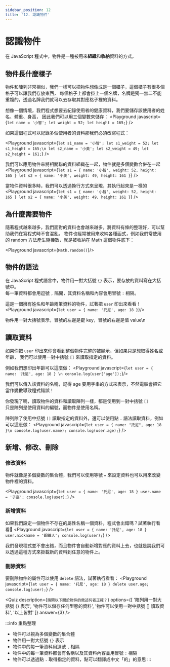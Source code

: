 ```yaml
---
sidebar_position: 12
title: '12. 認識物件'
---
```


# 認識物件
在 JavaScript 程式中，物件是一種被用來**組織**和**收納**資料的方式。

## 物件長什麼樣子
物件和陣列非常相似，我們一樣可以把物件想像成是一個櫃子，這個櫃子有很多個格子可以讓我們存放東西，
每個格子上都會掛上一個名牌，名牌是獨一無二不能重複的，透過名牌我們就可以去存取其對應格子裡的資料。

想像一個情境，我們程式想要去紀錄使用者的健康資料，我們要儲存該使用者的姓名、體重、身高，
因此我們可以用三個變數來儲存：
<Playground javascript={`
let name = '小智';
let weight = 52;
let height = 165;
`} />

如果這個程式可以紀錄多個使用者的資料那我們必須改寫程式：

<Playground javascript={`
let s1_name = '小智';
let s1_weight = 52;
let s1_height = 165;\n
let s2_name = '小美';
let s2_weight = 49;
let s2_height = 161;
`} />

我們可以應用物件來將相關聯的資料組織在一起，物件就是多個變數合併在一起
<Playground javascript={`
let s1 = { name: '小智', weight: 52, height: 165 }
let s2 = { name: '小美', weight: 49, height: 161 }
`} />

當物件資料很多時，我們可以透過換行方式來呈現，其執行起來是一樣的
<Playground javascript={`
let s1 = {
  name: '小智',
  weight: 52,
  height: 165
}
let s2 = {
  name: '小美',
  weight: 49,
  height: 161
}
`} />

## 為什麼需要物件
隨著程式越來越多，我們面對的資料也會越來越多，將資料有條的整理好，可以幫助我們在寫程式時不會混亂。
物件也經常被用來收納各種函式，例如我們常使用的 random 方法產生隨機數，就是被收納在 Math 這個物件底下：

<Playground javascript={`Math.random()`}/>

## 物件的語法
在 JavaScript 程式語言中，物件用一對大括號 `{}` 表示，要存放的資料寫在大括號中。<br/>
每一筆資料都會用逗號 `,` 隔開，其資料名稱和內容會用冒號 `:` 相隔。

這是一個擁有姓名和年齡兩筆資料的物件，試著把 `user` 印出來看看！
<Playground javascript={`
let user = { name: '托尼', age: 18 }
`}/>

物件用一對大括號表示，冒號的左邊是鍵 key，冒號的右邊是值 value\n

## 讀取資料
如果你把 `user` 印出來你會看到整個物件完整的被顯示，但如果只是想取得姓名或年齡，
我們可以使用一對中括號 `[]` 來讀取指定的資料。

例如我們想印出年齡可以這麼做：
<Playground javascript={`
let user = { name: '托尼', age: 18 } \n
console.log(user['age']);
`}/>

我們可以傳入該資料的名稱，記得 age 要用字串的方式來表示，不然電腦會把它當作變數導致程式錯誤！

你發現了嗎，讀取物件的資料和讀取陣列一樣，都是使用到一對中括號 `[]` <br/>
只是陣列是使用資料的編號，而物件是使用名稱。

陣列除了使用中括號 `[]` 讀取指定的資料外，還可以使用點 `.` 語法讀取資料，例如可以這麽做：
<Playground javascript={`
let user = { name: "托尼", age: 18 }\n
console.log(user.name);
console.log(user.age);
`} />

## 新增、修改、刪除

### 修改資料
物件就像是多個變數的集合體，我們可以使用等號 `=` 來設定資料也可以用來改變物件裡的資料。

<Playground javascript={`
let user = { name: '托尼', age: 18 }
user.name = '子嘉';
console.log(user);
`} />

### 新增資料
如果我們設定一個物件不存在的屬性名稱一個資料，程式會出錯嗎？試著執行看看
<Playground javascript={`
let user = { name: '托尼', age: 18 }
user.nickname = '鋼鐵人';
console.log(user);
`} />

我們發現程式並不會出錯，而且物件會自動新增對應的資料上去，也就是說我們可以透過這種方式來掛載新的資料到任意的物件上。

### 刪除資料
要刪除物件的屬性可以使用 `delete` 語法，試著執行看看：
<Playground javascript={`
let user = { name: '托尼', age: 18 }
delete user.age;
console.log(user);
`} />

<Quiz
    description={`請問以下關於物件的敘述何者正確？`}
    options={[
        '陣列用一對大括號 {} 表示',
        '物件可以儲存任何型態的資料',
        '物件可以使用一對中括號 [] 讀取資料',
        '以上皆對'
    ]}
  answer={3}
/>

:::info 重點整理
* 物件可以視為多個變數的集合體
* 物件用一對大括號 `{}` 表示
* 物件中的每一筆資料用逗號 `,` 相隔
* 物件中的每一筆資料都會有名稱以及其資料內容並用冒號 `:` 相隔
* 物件可以透過點 `.` 取得指定的資料，點可以翻譯成中文「的」的意思
:::
